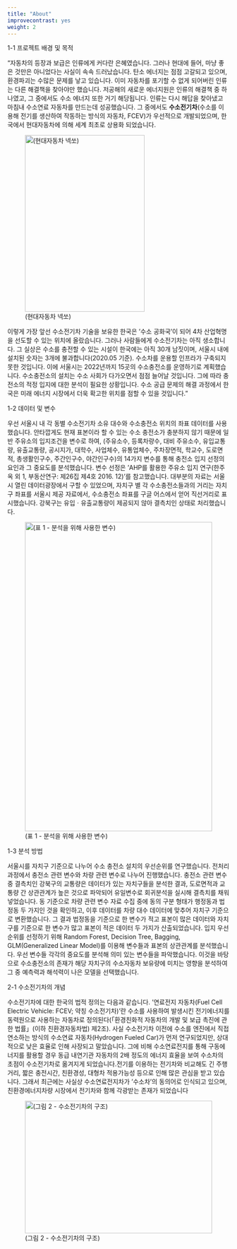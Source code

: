 ```yaml
---
title: "About"
improvecontrast: yes
weight: 2
---
```


1-1 프로젝트 배경 및 목적

"자동차의 등장과 보급은 인류에게 커다란 은혜였습니다. 그러나 현대에 들어, 마냥 좋은 것만은 아니었다는 사실이 속속 드러났습니다. 탄소 에너지는 점점 고갈되고 있으며, 환경파괴는 수많은 문제를 낳고 있습니다. 이미 자동차를 포기할 수 없게 되어버린 인류는 다른 해결책을 찾아야만 했습니다. 저공해의 새로운 에너지원은 인류의 해결책 중 하나였고, 그 중에서도 수소 에너지 또한 거기 해당됩니다. 인류는 다시 해답을 찾아냈고 마침내 수소연료 자동차를 만드는데 성공했습니다. 그 중에서도 __수소전기차__(수소를 이용해 전기를 생산하여 작동하는 방식의 자동차, FCEV)가 우선적으로 개발되었으며, 한국에서 현대자동차에 의해 세계 최초로 상용화 되었습니다.

![(현대자동차 넥쏘)](/sections/section1_files/nexo.png){width=80% height=400px}

이렇게 가장 앞선 수소전기차 기술을 보유한 한국은 ‘수소 공화국’이 되어 4차 산업혁명을 선도할 수 있는 위치에 올랐습니다. 그러나 사람들에게 수소전기차는 아직 생소합니다. 그 실상은 수소를 충전할 수 있는 시설이 한국에는 아직 30개 남짓이며, 서울시 내에 설치된 숫자는 3개에 불과합니다(2020.05 기준). 수소차를 운용할 인프라가 구축되지 못한 것입니다. 이에 서울시는 2022년까지 15곳의 수소충전소를 운영하기로 계획했습니다. 수소충전소의 설치는 수소 사회가 다가오면서 점점 늘어날 것입니다. 그에 따라 충전소의 적정 입지에 대한 분석이 필요한 상황입니다. 수소 공급 문제의 해결 과정에서 한국은 미래 에너지 시장에서 더욱 확고한 위치를 점할 수 있을 것입니다."


1-2 데이터 및 변수

우선 서울시 내 각 동별 수소전기차 소유 대수와 수소충전소 위치의 좌표 데이터를 사용했습니다. 안타깝게도 현재 표본이라 할 수 있는 수소 충전소가 충분하지 않기 때문에 일반 주유소의 입지조건을 변수로 하여, (주유소수, 등록차량수,  대비 주유소수, 유입교통량, 유출교통량, 공시지가, 대학수, 사업체수, 유통업체수, 주차장면적, 학교수, 도로면적, 총생활인구수, 주간인구수, 야간인구수)의 14가지 변수를 통해 충전소 입지 선정의 요인과 그 중요도를 분석했습니다. 변수 선정은 ‘AHP를 활용한 주유소 입지 연구(한주옥 외 1, 부동산연구: 제26집 제4호 2016. 12)’를 참고했습니다. 대부분의 자료는 서울시 열린 데이터광장에서 구할 수 있었으며, 자치구 별 각 수소충전소들과의 거리는 자치구 좌표를 서울시 제공 자료에서, 수소충전소 좌표를 구글 어스에서 얻어 직선거리로 표시했습니다. 강북구는 유입ㆍ유출교통량이 제공되지 않아 결측치인 상태로 처리했습니다.

![(표 1 - 분석을 위해 사용한 변수)](/sections/section1_files/chart1.png){width=100% height=700px}



1-3 분석 방법

서울시를 자치구 기준으로 나누어 수소 충전소 설치의 우선순위를 연구했습니다. 전처리 과정에서 충전소 관련 변수와 차량 관련 변수로 나누어 진행했습니다. 충전소 관련 변수 중 결측치인 강북구의 교통량은 데이터가 있는 자치구들을 분석한 결과, 도로면적과 교통량 간 상관관계가 높은 것으로 파악되어 유일변수로 회귀분석을 실시해 결측치를 채워넣었습니다. 동 기준으로 차량 관련 변수 자료 수집 중에 동의 구분 형태가 행정동과 법정동 두 가지인 것을 확인하고, 이후 데이터를 차량 대수 데이터에 맞추어 자치구 기준으로 변환했습니다. 그 결과 법정동을 기준으로 한 변수가 적고 표본이 많은 데이터와 자치구를 기준으로 한 변수가 많고 표본이 적은 데이터 두 가지가 산출되었습니다. 
 입지 우선순위를 선정하기 위해 Random Forest, Decision Tree, Bagging, GLM(Generalized Linear Model)를 이용해 변수들과 표본의 상관관계를 분석했습니다. 우선 변수들 각각의 중요도를 분석해 의미 있는 변수들을 파악했습니다. 이것을 바탕으로 수소충전소의 존재가 해당 자치구의 수소자동차 보유량에 미치는 영향을 분석하여 그 중 예측력과 해석력이 나은 모델을 선택했습니다.
 

2-1 수소전기차의 개념

수소전기차에 대한 한국의 법적 정의는 다음과 같습니다. ‘연료전지 자동차(Fuel Cell Electric Vehicle: FCEV; 약칭 수소전기차)’란 수소를 사용하여 발생시킨 전기에너지를 동력원으로 사용하는 자동차로 정의된다(「환경친화적 자동차의 개발 및 보급 촉진에 관한 법률」(이하 친환경자동차법) 제2조). 사실 수소전기차 이전에 수소를 엔진에서 직접 연소하는 방식의 수소연료 자동차(Hydrogen Fueled Car)가 먼저 연구되었지만, 상대적으로 낮은 효율로 인해 사장되고 말았습니다. 그에 비해 수소연료전지를 통해 구동에너지를 활용할 경우 동급 내연기관 자동차의 2배 정도의 에너지 효율을 보여 수소차의 초점이 수소전기차로 옮겨지게 되었습니다.전기를 이용하는 전기차와 비교해도 긴 주행거리, 짧은 충전시간, 친환경성, 대형차 적용가능성 등으로 인해 많은 관심을 받고 있습니다. 그래서 최근에는 사실상 수소연료전지차가 ‘수소차’의 동의어로 인식되고 있으며, 친환경에너지차량 시장에서 전기차와 함께 각광받는 존재가 되었습니다

![(그림 2 - 수소전기차의 구조)](/sections/section1_files/그림2.png){width=100% height=300px}
